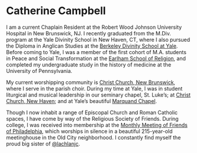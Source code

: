 # Catherine Campbell

I am a current Chaplain Resident at the Robert Wood Johnson University Hospital in New Brunswick, NJ. I recently graduated from the M.Div. program at the Yale Divinity School in New Haven, CT, where I also pursued the Diploma in Anglican Studies at the [Berkeley Divinity School at Yale](http://berkeleydivinity.yale.edu/). Before coming to Yale, I was a member of the first cohort of M.A. students in Peace and Social Transformation at the [Earlham School of Religion](https://esr.earlham.edu), and completed my undergraduate study in the history of medicine at the University of Pennsylvania.

My current worshipping community is [Christ Church, New Brunswick](https://www.christchurchnewbrunswick.org/), where I serve in the parish choir. During my time at Yale, I was in student liturgical and musical leadership in our seminary chapel, St. Luke’s; at [Christ Church, New Haven](https://christchurchnh.org/); and at Yale’s beautiful [Marquand Chapel](https://www.youtube.com/user/yaleismtv).

Though I now inhabit a range of Episcopal Church and Roman Catholic spaces, I have come by way of the Religious Society of Friends. During college, I was received into membership at the [Monthly Meeting of Friends of Philadelphia](https://www.fgcquaker.org/cloud/monthly-meeting-friends-philadelphia-arch-street-quakers), which worships in silence in a beautiful 215-year-old meetinghouse in the Old City neighborhood. I constantly find myself the proud big sister of [@lachlanjc](https://lachlanjc.com).
